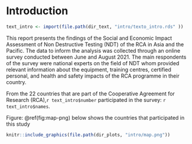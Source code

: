 


# Introduction


```r

text_intro <- import(file.path(dir_text, "intro/texto_intro.rds" ))

```

This report presents the findings of the Social and Economic Impact Assessment of Non Destructive Testing (NDT) of the RCA in Asia and the Pacific. The data to inform the analysis was collected through an online survey conducted between June and August 2021. The main respondents of the survey were national experts on the field of NDT whom provided relevant information about the equipment, training centres, certified personal, and health and safety impacts of the RCA programme in their country. 


From the 22 countries that are part of the Cooperative Agreement for Research (RCA),`r text_intro$number` participated in the survey: `r text_intro$names`. 


Figure: \@ref(fig:map-png) below shows the countries that participated in this study


```r

knitr::include_graphics(file.path(dir_plots, "intro/map.png"))

```





